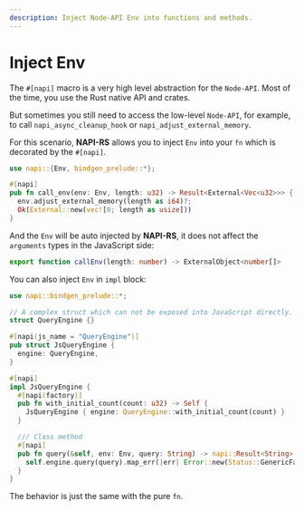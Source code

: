 ```yaml
---
description: Inject Node-API Env into functions and methods.
---
```



# Inject Env

The `#[napi]` macro is a very high level abstraction for the `Node-API`. Most of the time, you use the Rust native API and crates.

But sometimes you still need to access the low-level `Node-API`, for example, to call <NodeLink href="https://nodejs.org/api/n-api.html#napi_async_cleanup_hook">`napi_async_cleanup_hook`</NodeLink> or <NodeLink href="https://nodejs.org/api/n-api.html#napi_adjust_external_memory">`napi_adjust_external_memory`</NodeLink>.

For this scenario, **NAPI-RS** allows you to inject `Env` into your `fn` which is decorated by the `#[napi]`.

```rust {4} filename="lib.rs"
use napi::{Env, bindgen_prelude::*};

#[napi]
pub fn call_env(env: Env, length: u32) -> Result<External<Vec<u32>>> {
  env.adjust_external_memory(length as i64)?;
  Ok(External::new(vec![0; length as usize]))
}
```

And the `Env` will be auto injected by **NAPI-RS**, it does not affect the `arguments` types in the JavaScript side:

```ts filename="index.d.ts"
export function callEnv(length: number) -> ExternalObject<number[]>
```

You can also inject `Env` in `impl` block:

```rust {20} filename="lib.rs"
use napi::bindgen_prelude::*;

// A complex struct which can not be exposed into JavaScript directly.
struct QueryEngine {}

#[napi(js_name = "QueryEngine")]
pub struct JsQueryEngine {
  engine: QueryEngine,
}

#[napi]
impl JsQueryEngine {
  #[napi(factory)]
  pub fn with_initial_count(count: u32) -> Self {
    JsQueryEngine { engine: QueryEngine::with_initial_count(count) }
  }

  /// Class method
  #[napi]
  pub fn query(&self, env: Env, query: String) -> napi::Result<String> {
    self.engine.query(query).map_err(|err| Error::new(Status::GenericFailure, format!("Query failed {}", err)))
  }
}
```

The behavior is just the same with the pure `fn`.
